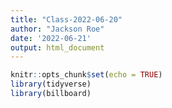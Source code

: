 ```yaml
---
title: "Class-2022-06-20"
author: "Jackson Roe"
date: '2022-06-21'
output: html_document
---
```


```r
knitr::opts_chunk$set(echo = TRUE)
library(tidyverse)
library(billboard)
```

